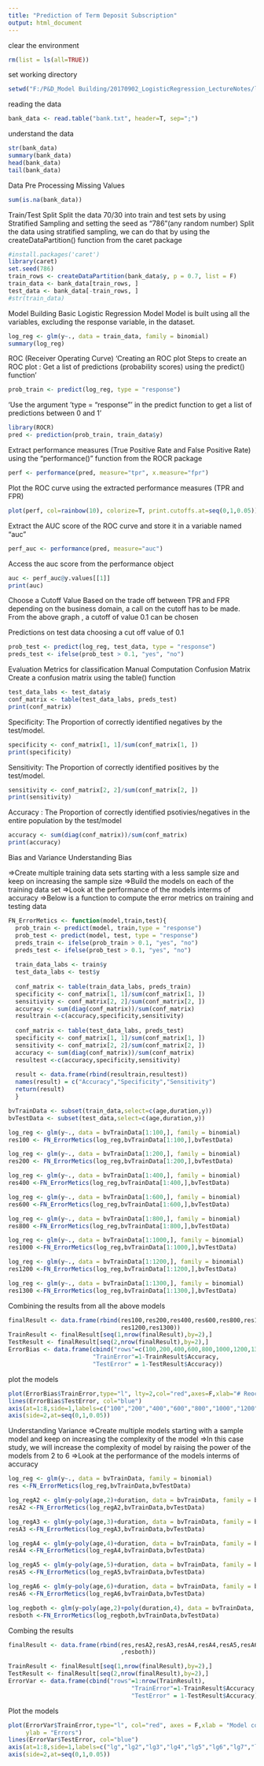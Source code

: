 ---
title: "Prediction of Term Deposit Subscription"
output: html_document
---
clear the environment
```{r setup, include=FALSE}
rm(list = ls(all=TRUE))
```

set working directory

```{r}
setwd("F:/P&D_Model Building/20170902_LogisticRegression_LectureNotes/logistic_regression_activity_reviewed")
```

reading the data
```{r}
bank_data <- read.table("bank.txt", header=T, sep=";")

```

understand the data
```{r}
str(bank_data)
summary(bank_data)
head(bank_data)
tail(bank_data)
```

Data Pre Processing
Missing Values

```{r}
sum(is.na(bank_data))
```

Train/Test Split
Split the data 70/30 into train and test sets by using Stratified Sampling and
setting the seed as "786"(any random number)
Split the data using stratified sampling, we can do that by using the
createDataPartition() function from the caret package
```{r}
#install.packages('caret')
library(caret)
set.seed(786)
train_rows <- createDataPartition(bank_data$y, p = 0.7, list = F)
train_data <- bank_data[train_rows, ]
test_data <- bank_data[-train_rows, ]
#str(train_data)

```



Model Building 
Basic Logistic Regression Model
Model is built using all the variables, excluding the response variable,
in the dataset.

```{r}
log_reg <- glm(y~., data = train_data, family = binomial)
summary(log_reg)
```

ROC (Receiver Operating Curve)
'Creating an ROC plot
Steps to create an ROC plot :
Get a list of predictions (probability scores) using the predict() function'
```{r}
prob_train <- predict(log_reg, type = "response")
```
'Use the argument 'type = "response"' in the predict
function to get a list of predictions between 0 and 1'

```{r}
library(ROCR)
pred <- prediction(prob_train, train_data$y)
```

Extract performance measures (True Positive Rate and False Positive Rate)
using the "performance()" function from the ROCR package
```{r}
perf <- performance(pred, measure="tpr", x.measure="fpr")
```


Plot the ROC curve using the extracted performance measures (TPR and FPR)
```{r}
plot(perf, col=rainbow(10), colorize=T, print.cutoffs.at=seq(0,1,0.05))

```

Extract the AUC score of the ROC curve and store it in a variable named "auc"
```{r}
perf_auc <- performance(pred, measure="auc")
```

Access the auc score from the performance object
```{r}
auc <- perf_auc@y.values[[1]]
print(auc)
```

Choose a Cutoff Value
Based on the trade off between TPR and FPR depending on the business domain,
a call on the cutoff has to be made.
From the above graph , a cutoff of value 0.1 can be chosen

Predictions on test data
choosing a cut off value of 0.1
```{r}
prob_test <- predict(log_reg, test_data, type = "response")
preds_test <- ifelse(prob_test > 0.1, "yes", "no")
```

Evaluation Metrics for classification
Manual Computation
Confusion Matrix
Create a confusion matrix using the table() function

```{r}
test_data_labs <- test_data$y
conf_matrix <- table(test_data_labs, preds_test)
print(conf_matrix)
```

Specificity: The Proportion of correctly identified negatives by the test/model.
```{r}
specificity <- conf_matrix[1, 1]/sum(conf_matrix[1, ])
print(specificity)
```


Sensitivity: The Proportion of correctly identified positives by the test/model.
```{r}
sensitivity <- conf_matrix[2, 2]/sum(conf_matrix[2, ])
print(sensitivity)
```


Accuracy : The Proportion of correctly identified psotivies/negatives in the entire population by the test/model
```{r}
accuracy <- sum(diag(conf_matrix))/sum(conf_matrix)
print(accuracy)
```

Bias and Variance
Understanding Bias

=>Create multiple training data sets starting with a less sample size and keep on increasing the sample size
=>Build the models on each of the training data set
=>Look at the performance of the models interms of accuracy
=>Below is a function to compute the error metrics on training and testing data

```{r}
FN_ErrorMetics <- function(model,train,test){
  prob_train <- predict(model, train,type = "response")
  prob_test <- predict(model, test, type = "response")
  preds_train <- ifelse(prob_train > 0.1, "yes", "no")
  preds_test <- ifelse(prob_test > 0.1, "yes", "no")
  
  train_data_labs <- train$y
  test_data_labs <- test$y
  
  conf_matrix <- table(train_data_labs, preds_train)
  specificity <- conf_matrix[1, 1]/sum(conf_matrix[1, ])
  sensitivity <- conf_matrix[2, 2]/sum(conf_matrix[2, ])
  accuracy <- sum(diag(conf_matrix))/sum(conf_matrix)
  resultrain <-c(accuracy,specificity,sensitivity)
  
  conf_matrix <- table(test_data_labs, preds_test)
  specificity <- conf_matrix[1, 1]/sum(conf_matrix[1, ])
  sensitivity <- conf_matrix[2, 2]/sum(conf_matrix[2, ])
  accuracy <- sum(diag(conf_matrix))/sum(conf_matrix)
  resultest <-c(accuracy,specificity,sensitivity)
  
  result <- data.frame(rbind(resultrain,resultest))
  names(result) = c("Accuracy","Specificity","Sensitivity")
  return(result)
  }
```


```{r}
bvTrainData <- subset(train_data,select=c(age,duration,y))
bvTestData <- subset(test_data,select=c(age,duration,y))

log_reg <- glm(y~., data = bvTrainData[1:100,], family = binomial)
res100 <- FN_ErrorMetics(log_reg,bvTrainData[1:100,],bvTestData)

log_reg <- glm(y~., data = bvTrainData[1:200,], family = binomial)
res200 <- FN_ErrorMetics(log_reg,bvTrainData[1:200,],bvTestData)

log_reg <- glm(y~., data = bvTrainData[1:400,], family = binomial)
res400 <-FN_ErrorMetics(log_reg,bvTrainData[1:400,],bvTestData)

log_reg <- glm(y~., data = bvTrainData[1:600,], family = binomial)
res600 <-FN_ErrorMetics(log_reg,bvTrainData[1:600,],bvTestData)

log_reg <- glm(y~., data = bvTrainData[1:800,], family = binomial)
res800 <-FN_ErrorMetics(log_reg,bvTrainData[1:800,],bvTestData)

log_reg <- glm(y~., data = bvTrainData[1:1000,], family = binomial)
res1000 <-FN_ErrorMetics(log_reg,bvTrainData[1:1000,],bvTestData)

log_reg <- glm(y~., data = bvTrainData[1:1200,], family = binomial)
res1200 <-FN_ErrorMetics(log_reg,bvTrainData[1:1200,],bvTestData)

log_reg <- glm(y~., data = bvTrainData[1:1300,], family = binomial)
res1300 <-FN_ErrorMetics(log_reg,bvTrainData[1:1300,],bvTestData)
```

Combining the results from all the above models
```{r}
finalResult <- data.frame(rbind(res100,res200,res400,res600,res800,res1000,
                                res1200,res1300))
TrainResult <- finalResult[seq(1,nrow(finalResult),by=2),]
TestResult <- finalResult[seq(2,nrow(finalResult),by=2),]
ErrorBias <- data.frame(cbind("rows"=c(100,200,400,600,800,1000,1200,1300),
                        "TrainError"=1-TrainResult$Accuracy,
                        "TestError" = 1-TestResult$Accuracy))
```

plot the models 
```{r}

plot(ErrorBias$TrainError,type="l", lty=2,col="red",axes=F,xlab="# Reocords",ylab="Error")
lines(ErrorBias$TestError, col="blue")
axis(at=1:8,side=1,labels=c("100","200","400","600","800","1000","1200","1300"))
axis(side=2,at=seq(0,1,0.05))

```


Understanding Variance
=>Create multiple models starting with a sample model and keep on increasing the complexity of the model
=>In this case study, we will increase the complexity of model by raising the power of the models from 2 to 6
=>Look at the performance of the models interms of accuracy

```{r}

log_reg <- glm(y~., data = bvTrainData, family = binomial)
res <-FN_ErrorMetics(log_reg,bvTrainData,bvTestData)

log_regA2 <- glm(y~poly(age,2)+duration, data = bvTrainData, family = binomial)
resA2 <-FN_ErrorMetics(log_regA2,bvTrainData,bvTestData)

log_regA3 <- glm(y~poly(age,3)+duration, data = bvTrainData, family = binomial)
resA3 <-FN_ErrorMetics(log_regA3,bvTrainData,bvTestData)

log_regA4 <- glm(y~poly(age,4)+duration, data = bvTrainData, family = binomial)
resA4 <-FN_ErrorMetics(log_regA4,bvTrainData,bvTestData)

log_regA5 <- glm(y~poly(age,5)+duration, data = bvTrainData, family = binomial)
resA5 <-FN_ErrorMetics(log_regA5,bvTrainData,bvTestData)

log_regA6 <- glm(y~poly(age,6)+duration, data = bvTrainData, family = binomial)
resA6 <-FN_ErrorMetics(log_regA6,bvTrainData,bvTestData)

log_regboth <- glm(y~poly(age,2)+poly(duration,4), data = bvTrainData, family = binomial)
resboth <-FN_ErrorMetics(log_regboth,bvTrainData,bvTestData)

```


Combing the results
```{r}
finalResult <- data.frame(rbind(res,resA2,resA3,resA4,resA4,resA5,resA6
                                ,resboth))

TrainResult <- finalResult[seq(1,nrow(finalResult),by=2),]
TestResult <- finalResult[seq(2,nrow(finalResult),by=2),]
ErrorVar <- data.frame(cbind("rows"=1:nrow(TrainResult),
                                   "TrainError"=1-TrainResult$Accuracy,
                                   "TestError" = 1-TestResult$Accuracy))
```

Plot the models
```{r}
plot(ErrorVar$TrainError,type="l", col="red", axes = F,xlab = "Model complexity",
     ylab = "Errors")
lines(ErrorVar$TestError, col="blue")
axis(at=1:8,side=1,labels=c("lg","lg2","lg3","lg4","lg5","lg6","lg7","lg8"))
axis(side=2,at=seq(0,1,0.05))
```











